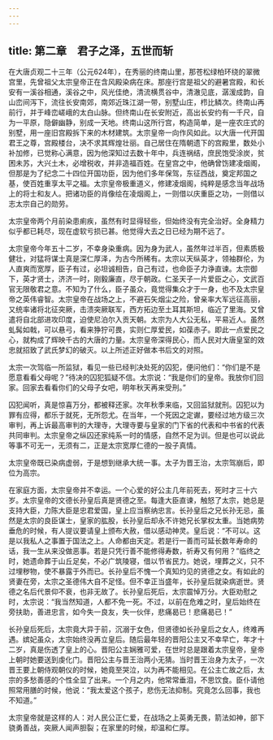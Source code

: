 ```yaml
---
---
---
```

title: 第二章　君子之泽，五世而斩
---




在大唐贞观二十三年（公元624年），在秀丽的终南山里，那苍松绿柏环绕的翠微宫里，先曾祖父太宗皇帝正在含风殿染病在床。那座行宫是祖父的避暑宫殿，和长安有一溪谷相通，溪谷之中，风光佳绝，清流横贯谷中，清澈见底，潺湲成韵，自山峦间泻下，流往长安南郊，南郊近珠江湖一带，别墅山庄，栉比鳞次。终南山再前行，并于峰峦嵯峨的太白山脉。但终南山在长安附近，高出长安约有一千尺，自为一平原，隐僻幽静，别成一天地。终南山这所行宫，构造简单，是一座农庄式的别墅，用一座旧宫殿拆下来的木材建筑。太宗皇帝一向作风如此。以大唐一代开国君王之尊，宫殿楼台，决不求其辉煌壮丽。自己居住在隋朝遗下的宫殿里，数处小补加修，已觉称心满意，因为他深知过去数十年中，兵连祸结，庶民饱受涂炭，贫困未苏，大兴土木，必增税收，并非造福百姓。在皇宫之中，他确曾饬建凌烟阁，但那是为了纪念二十四位开国功臣，因为他们多年保驾，东征西战，奠定邦国之基，使百姓重享太平之福。太宗皇帝极重道义，修建凌烟阁，纯粹是感念当年战场上的将士和友人。把诸功臣的肖像绘在凌烟阁上，一则借以庆重臣之功，一则借以志太宗自己的勋劳。

太宗皇帝两个月前染患痢疾，虽然有时显得轻些，但始终没有完全治好。全身精力似乎都已耗尽，现在虚软亏损已甚。他觉得大去之日已经为期不远了。

太宗皇帝今年五十二岁，不幸身染重病。因为身为武人，虽然年过半百，但素质极健壮，对猛将谋士真是深仁厚泽，为古今所稀有。太宗以天纵英才，领袖群伦，为人直爽而宽厚，臣子有过，必坦诚相告，自己有过，也命臣子力诤直谏。太宗御下，英才贤士，济济一时，刚毅廉直，尽于朝政。仁圣天子一片爱臣之心，文武百官无限敬君之意。不知为了什么，臣子虽众，竟觉得集众才于一身，也不及太宗皇帝之英伟睿智。太宗皇帝在战场之上，不避石矢烟尘之险，曾亲率大军远征高丽，又统率诸将北征突厥，击溃突厥联军，西方拓边至土耳其斯坦，临近了里海。又曾遣将自北部进攻印度，迫使尼泊尔入贡天朝。太宗为人大公无私，平易近人。虽然虬髯如戟，可以悬弓，看来狰狞可畏，实则仁厚爱民，如葆赤子。即此一点爱民之心，就构成了辉映千古的大唐的力量。太宗皇帝深得民心，而人民对大唐皇室的效忠就招致了武氏梦幻的破灭。以上所述正好做本书后文的对照。

太宗一次驾临一所监狱，看见一些已经判决处死的囚犯，便问他们：“你们是不是愿意看看父母呢？”待决的囚犯狐疑不信。太宗说：“我是你们的皇帝。我放你们回家。回家去看看你们的父母子女吧，明年秋天再来受刑。”

囚犯闻听，真是惊喜万分，都被释还家。次年秋季来临，又回监狱就刑。囚犯以为罪有应得，都乐于就死，无所怨尤。在当年，一个死因之定谳，要经过地方级三次审判，再上诉最高审判的大理寺，大理寺要与皇家的门下省的代表和中书省的代表共同审判。太宗皇帝之纵囚还家纯系一时的情感，自然不足为训。但是也可以说此等事不可无一，无须有二，正是太宗宽厚仁德的一股子真情。

太宗皇帝既已染病虚弱，于是想到继承大统一事。太子为晋王治，太宗驾崩后，即位为高宗。

在家庭方面，太宗皇帝并不幸运。一个心爱的好公主几年前死去，死时才三十六岁。太宗皇帝的文德长孙皇后真是贤德之至。每逢大臣直谏，触怒了太宗，她总是支持大臣，力陈大臣是忠君爱国，皇上应当察纳忠言。长孙皇后之兄长孙无忌，虽然是太宗的良臣谋士，皇家的肱股，长孙皇后却永不许她兄长掌权太重。当她病势垂危的时候，有人提议要请皇上颁布大赦，借以感动神灵。皇后说：“不可以。这是以我私人之事置于国法之上。人命都由天定。若是行一善而可延长数年寿命的话，我一生从来没做恶事。若是只凭行善不能修得寿数，祈寿又有何用？”临终之时，她遗命葬于山丘足矣，不必广筑陵寝，借以节省民力。她说，埋葬之义，只不过埋秽物，使不暴露于外而已。长孙皇后不愧一个真知灼见的贤德之女。有如此的贤妻在旁，太宗之圣德伟大自不足怪。但不幸正当盛年，长孙皇后就染病逝世。贤德之名后代景仰不衰，也非无故了。长孙皇后死后，太宗震悼万分。大臣劝慰之时，太宗说：“我当然知道，人都不免一死。不过，以前在危难之时，皇后始终在旁扶助，善进忠言，如今失一良友，失一伙伴，悲痛曷已！悲痛曷已！”

长孙皇后死后，太宗竟大异于前，沉溺于女色，但贤德如长孙皇后之女人，终难再遇。嫔妃虽众，太宗始终没再立皇后。随后最年轻的晋阳公主又不幸早亡，年才十二岁，真是伤透了皇上的心。晋阳公主娴雅可爱，在世时总是跟着太宗皇帝，皇帝上朝时她要送到虔化门。晋阳公主与晋王治两小无猜。当时晋王治身为太子，一次晋王要上朝侍观朝仪的时候，她竟至哭泣，以为再不能相见。在公主亡故之后，太宗的多愁善感的个性全显了出来。一个月之内，他常常垂泪，不思饮食。臣仆请他照常用膳的时候，他说：“我太爱这个孩子，悲伤无法抑制。究竟怎么回事，我也不知道。”

太宗皇帝就是这样的人：对人民公正仁爱，在战场之上英勇无畏，箭法如神，部下骁勇善战，突厥人闻声胆裂；在家里的时候，却温和仁厚。
